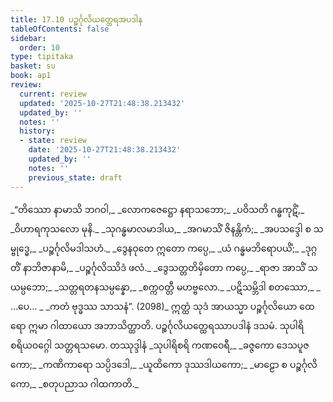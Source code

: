 ```yaml
---
title: 17.10 ပဉ္စင်္ဂုလိယတ္ထေရအပဒါန
tableOfContents: false
sidebar:
  order: 10
type: tipitaka
basket: su
book: ap1
review:
  current: review
  updated: '2025-10-27T21:48:38.213432'
  updated_by: ''
  notes: ''
  history:
  - state: review
    date: '2025-10-27T21:48:38.213432'
    updated_by: ''
    notes: ''
    previous_state: draft
---
```



<ReviewStatus review={frontmatter.review} showDetails={true} />

<HypothesisAnnotation frontmatter={frontmatter} />

<DynamicBreadcrumb />

<Division number="50" book="ap1" e="ch" v="20" p="206">

<Paragraph number="2500" type="verses" book="ap1">
_“တိဿော နာမာသိ ဘဂဝါ,_  
_လောကဇေဋ္ဌော နရာသဘော;_  
_ပဝိသတိ ဂန္ဓကုဋိံ,_  
_ဝိဟာရကုသလော မုနိ._  

</Paragraph>

</Division>
<Division number="51" book="ap1" e="ch" v="20" p="206">

<Paragraph number="2501" type="verses" book="ap1">
_သုဂန္ဓမာလမာဒါယ,_  
_အဂမာသိံ ဇိနန္တိကံ;_  
_အပသဒ္ဒေါ စ သမ္ဗုဒ္ဓေ,_  
_ပဉ္စင်္ဂုလိမဒါသဟံ._  

</Paragraph>

</Division>
<Division number="52" book="ap1" e="ch" v="20" p="206">

<Paragraph number="2502" type="verses" book="ap1">
_ဒွေနဝုတေ ဣတော ကပ္ပေ,_  
_ယံ ဂန္ဓမဘိရောပယိံ;_  
_ဒုဂ္ဂတိံ နာဘိဇာနာမိ,_  
_ပဉ္စင်္ဂုလိဿိဒံ ဖလံ._  

</Paragraph>

</Division>
<Division number="53" book="ap1" e="ch" v="20" p="206">

<Paragraph number="2503" type="verses" book="ap1">
_ဒွေသတ္တတိမှိတော ကပ္ပေ,_  
_ရာဇာ အာသိံ သယမ္ပဘော;_  
_သတ္တရတနသမ္ပန္နော,_  
_စက္ကဝတ္တီ မဟဗ္ဗလော._  

</Paragraph>

</Division>
<Division number="54" book="ap1" e="ch" v="20" p="206">

<Paragraph number="2504" type="verses" book="ap1">
_ပဋိသမ္ဘိဒါ စတဿော,_  
_ …ပေ… _  
_ကတံ ဗုဒ္ဓဿ သာသနံ”. (2098)_  

</Paragraph>

<Paragraph number="2505" book="ap1">
ဣတ္ထံ သုဒံ အာယသ္မာ ပဉ္စင်္ဂုလိယော ထေရော ဣမာ ဂါထာယော အဘာသိတ္ထာတိ.

</Paragraph>
</Division>

<Paragraph number="2506" type="center" book="ap1">
ပဉ္စင်္ဂုလိယတ္ထေရဿာပဒါနံ ဒသမံ.



</Paragraph>

<Paragraph number="2507" type="center" book="ap1">
သုပါရိစရိယဝဂ္ဂေါ သတ္တရသမော.



</Paragraph>

<Paragraph number="2508" type="center" book="ap1">
တဿုဒ္ဒါနံ


</Paragraph>

<Paragraph number="2509" type="verses" book="ap1">
_သုပါရိစရိ ကဏဝေရီ,_  
_ခဇ္ဇကော ဒေသပူဇကော;_  
_ကဏိကာရော သပ္ပိဒဒေါ,_  
_ယူထိကော ဒုဿဒါယကော;_  
_မာဠော စ ပဉ္စင်္ဂုလိကော,_  
_စတုပညာသ ဂါထကာတိ._
</Paragraph>